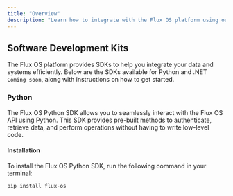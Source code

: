 ```yaml
---
title: "Overview"
description: "Learn how to integrate with the Flux OS platform using our Python and .NET SDKs."
---
```


## Software Development Kits

The Flux OS platform provides SDKs to help you integrate your data and systems efficiently. Below are the SDKs available for Python and .NET `Coming soon`, along with instructions on how to get started.

### Python

The Flux OS Python SDK allows you to seamlessly interact with the Flux OS API using Python. This SDK provides pre-built methods to authenticate, retrieve data, and perform operations without having to write low-level code.

#### Installation

To install the Flux OS Python SDK, run the following command in your terminal:

```bash
pip install flux-os
```
